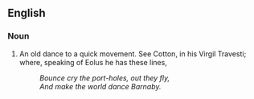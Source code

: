 ==English==

===Noun===

# {{vulgar}} An old dance to a quick movement. See Cotton, in his Virgil Travesti; where, speaking of Eolus he has these lines,
#:''Bounce cry the port-holes, out they fly,''
#:''And make the world dance Barnaby.''